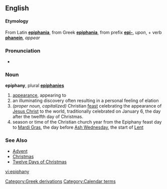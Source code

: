==English==
====Etymology====
From Latin '''[[epiphania]]''', from Greek '''[[epiphania]]''', from prefix '''[[epi-]]''', ''upon'', + verb '''[[phanein]]''', ''appear''

===Pronunciation===
*{{audio|en-us-epiphany.ogg|Audio (US)}}

===Noun===
'''epiphany''', plural '''[[epiphanies]]'''
# [[appearance]], appearing to
# an illuminating discovery often resulting in a personal feeling of elation
# ''(proper noun, capitalized)'' Christian [[feast]] celebrating the appearance of [[Jesus Christ]] to the world, traditionally celebrated on January 6, the day after the twelfth day of Christmas.
# season or time of the Christian church year from the Epiphany feast day to [[Mardi Gras]], the day before [[Ash Wednesday]], the start of [[Lent]]

===See Also===
*[[Advent]]
*[[Christmas]]
*[[Twelve Days of Christmas]]

[[Category:Greek derivations]]
[[Category:Calendar terms]]

[[vi:epiphany]]